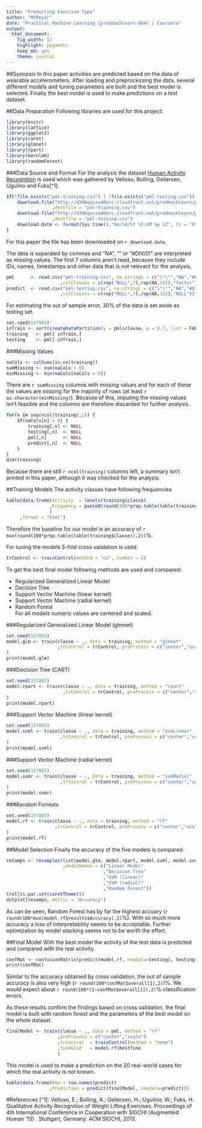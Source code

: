 ```yaml
---
title: "Predicting Exercise Type"
author: "McReyar"
date: "Practical Machine Learning (predmachlearn-004) / Coursera"
output:
  html_document:
    fig_width: 12
    highlight: pygments
    keep_md: yes
    theme: journal
---
```

##Synopsis
In this paper activities are predicted based on the data of wearable accelerometers. After loading and preprocessing the data, several different models and tuning parameters are built and the best model is selected. Finally the best model is used to make predictions on a test dataset.

##Data Preparation
Following libraries are used for this project:
```r
library(knitr)
library(lattice)
library(ggplot2)
library(caret)
library(glmnet)
library(rpart)
library(kernlab)
library(randomForest)
```

###Data Source and Format
For the analysis the dataset [Human Activity Recognition][1] is used which was gathered by Velloso, Bulling, Gellersen, Ugulino and Fuks[^1].
```r
if(!file.exists("pml-training.csv") | !file.exists("pml-testing.csv")) {
    download.file("http://d396qusza40orc.cloudfront.net/predmachlearn/pml-training.csv"
                 ,destfile = "pml-training.csv")
    download.file("http://d396qusza40orc.cloudfront.net/predmachlearn/pml-testing.csv"
                 ,destfile = "pml-testing.csv")
    download.date <- format(Sys.time(),"%m/%d/%Y %I:%M %p %Z", tz = "UTC")
}
```
For this paper the file has been downloaded on `r download.date`.

The data is separated by commas and "NA", "" or "#DIV/0!" are interpreted as missing values. The first 7 columns aren't read, because they include IDs, names, timestamps and other data that is not relevant for the analysis.
```r
pml      <- read.csv("pml-training.csv", na.strings = c("\"\"","NA","#DIV/0!")
                    ,colClasses = c(rep("NULL",7),rep(NA,152),"factor"))
predict  <- read.csv("pml-testing.csv", na.strings = c("\"\"","NA","#DIV/0!")
                    ,colClasses = c(rep("NULL",7),rep(NA,152),"NULL"))
```
For estimating the out of sample error, 30% of the data is set aside as testing set.
```r
set.seed(157885)
inTrain <- sort(createDataPartition(y = pml$classe, p = 0.7, list = FALSE))
training   <- pml[ inTrain,]
testing    <- pml[-inTrain,]
```

###Missing Values
```r
naCols <- colSums(is.na(training))
sumMissing <- sum(naCols > 0)
minMissing <- min(naCols[naCols > 0])
```
There are `r sumMissing` columns with missing values and for each of these the values are missing for the majority of rows (at least `r as.character(minMissing)`). Because of this, imputing the missing values  isn't feasible and the columns are therefore discarded for further analysis. 
```r
for(n in seq(ncol(training),1)) {
    if(naCols[n] > 0) {
        training[,n] <- NULL
        testing[,n]  <- NULL
        pml[,n]      <- NULL
        predict[,n]  <- NULL
    }
}
dim(training)
```
Because there are still `r ncol(training)` columns left, a summary isn't printed in this paper, although it was checked for the analysis.


##Training Models
The activity classes have following frequencies
```r
kable(data.frame(Activity  = levels(training$classe)
                ,Frequency = paste0(round(100*prop.table(table(training$classe)),2),"%")
                )
     ,format = "html")
```
Therefore the baseline for our model is an accuracy of `r max(round(100*prop.table(table(training$classe)),2))`%.  

For tuning the models 5-fold cross validation is used.
```r
trControl <- trainControl(method = "cv", number = 5)
```
To get the best final model following methods are used and compared:

* Regularized Generalized Linear Model
* Decision Tree
* Support Vector Machine (linear kernel)
* Support Vector Machine (radial kernel)
* Random Forest  
For all models numeric values are centered and scaled.

###Regularized Generalized Linear Model (glmnet)
```r
set.seed(157885)
model.glm <- train(classe ~ ., data = training, method = "glmnet"
                   ,trControl = trControl, preProcess = c("center","scale")
)
print(model.glm)
```
###Decision Tree (CART)
```r
set.seed(157885)
model.rpart <- train(classe ~ ., data = training, method = "rpart"
                     ,trControl = trControl, preProcess = c("center","scale")
)
print(model.rpart)
```
###Support Vector Machine (linear kernel)
```r
set.seed(157885)
model.svml <- train(classe ~ ., data = training, method = "svmLinear"
                    ,trControl = trControl, preProcess = c("center","scale")
)
print(model.svml)
```
###Support Vector Machine (radial kernel)
```r
set.seed(157885)
model.svmr <- train(classe ~ ., data = training, method = "svmRadial"
                    ,trControl = trControl, preProcess = c("center","scale")
)
print(model.svmr)
```
###Random Forrests
```r
set.seed(157885)
model.rf <- train(classe ~ ., data = training, method = "rf"
                  ,trControl = trControl, preProcess = c("center","scale")
)
print(model.rf)
```
##Model Selection
Finally the accuracy of the five models is compared:
```r
resamps <- resamples(list(model.glm, model.rpart, model.svml, model.svmr, model.rf)
                     ,modelNames = c("Linear Model"
                                    ,"Decision Tree"
                                    ,"SVM (linear)"
                                    ,"SVM (radial)"
                                    ,"Random Forest"))
trellis.par.set(caretTheme())
dotplot(resamps, metric = "Accuracy")
```
As can be seen, Random Forest has by far the highest accuary (`r round(100*max(model.rf$results$Accuracy),2)`%). With so much more accuracy a loss of interpretability seems to be acceptable. Further optimization by model stacking seems not to be worth the effort.

##Final Model
With the best model the activity of the test data is predicted and compared with the real activity.
```r
confMat <- confusionMatrix(predict(model.rf, newdata=testing), testing$classe)
print(confMat)
```
Similar to the accuracy obtained by cross validation, the out of sample accuracy is also very high (`r round(100*confMat$overall[1],2)`)%. We would expect about `r round(100*(1-confMat$overall[1]),2)`% classification errors.

As these results confirm the findings based on cross validation, the final model is built with random forest and the parameters of the best model on the whole dataset.
```r
finalModel <- train(classe ~ ., data = pml, method = "rf"
                   ,preProcess = c("center","scale")
                   ,trControl  = trainControl(method = "none")
                   ,tuneGrid   = model.rf$bestTune
                   )
```
This model is used to make a prediction on the 20 real-world cases for which the real activity is not known.
```r
kable(data.frame(Row = row.names(predict)
                ,Prediction = predict(finalModel, newdata=predict)))
```

#References
[^1]: Velloso, E.; Bulling, A.; Gellersen, H.; Ugulino, W.; Fuks, H. Qualitative Activity Recognition of Weight Lifting Exercises. Proceedings of 4th International Conference in Cooperation with SIGCHI (Augmented Human '13) . Stuttgart, Germany: ACM SIGCHI, 2013.

[1]: http://groupware.les.inf.puc-rio.br/har
